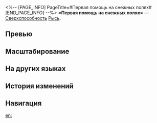 <%-- [PAGE_INFO]
PageTitle=#Первая помощь на снежных полях#
[END_PAGE_INFO] --%>
{{Навык Инфобокс
|Название         = Первая помощь на снежных полях
|Изображение      = Навык Первая помощь на снежных полях.png
|Персонаж         = Рысь
|Тип              = Сверхспособность
|Тэг              = Восстановление
|УронСтойк        = 
|ЭнергияГен       = 5
|Энергия          = 100
|Длительность     = 
|Описание         = Снимает со всех союзников по 1 {{Доп эффект|ослаблению}} и немедленно восстанавливает им НР, равное {{Цвет|Выделенный|9%—14,4%}} от макс. НР Рыси плюс {{Цвет|Выделенный|90—400,5}} ед.
|Свойство1        = 
|Масштабирование1 = 
}}
'''«Первая помощь на снежных полях»''' — [[Сверхспособность]] [[Рысь]].

==Превью==
{{Превью
|Файл = Первая помощь на снежных полях Превью
}}

==Масштабирование==
{{Масштабирование навыка|тип=Сверхспособность
|9%;9.56%;10.13%;10.69%;11.25%;11.7%;12.15%;12.6%;13.05%;13.5%;13.95%;14.4%;14.85%;15.3%;15.75%
|9000%;14400%;18450%;22500%;25200%;27900%;29925%;31950%;33975%;36000%;38025%;40050%;42075%;44100%;46125%
}}

==На других языках==
{{На других языках
|en   = Snowfield First Aid
|zhs  = 雪原急救方案
|zht  = 雪原急救方案
|ja   = {{Rubi|雪原救急処置|せつげんきゅうきゅうしょち}}
|ko   = 설원 구급 방침
|es   = Botiquín de las llanuras nevadas
|fr   = Plan de secours des Plaines des neiges
|ru   = Первая помощь на снежных полях
|th   = Snowfield First Aid
|vi   = Sơ Cứu Vùng Tuyết
|de   = Ersthilfeplan in der Schneewüste
|id   = Snowfield First Aid
|pt   = Primeiros Socorros do Campo de Neve
}}

==История изменений==
{{История изменений|3.5}}

==Навигация==
{{Навык Навбокс|Рысь}}

[[en:]]
